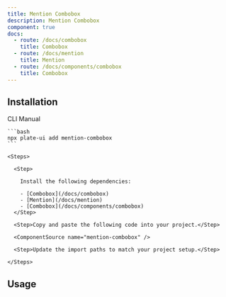 ```yaml
---
title: Mention Combobox
description: Mention Combobox
component: true
docs:
  - route: /docs/combobox
    title: Combobox
  - route: /docs/mention
    title: Mention
  - route: /docs/components/combobox
    title: Combobox
---
```


<ComponentPreview name="playground-demo" id="mention" />

## Installation

<Tabs defaultValue="cli">

  <TabsList>
    <TabsTrigger value="cli">CLI</TabsTrigger>
    <TabsTrigger value="manual">Manual</TabsTrigger>
  </TabsList>
  <TabsContent value="cli">

    ```bash
    npx plate-ui add mention-combobox
    ```

  </TabsContent>

  <TabsContent value="manual">

    <Steps>

      <Step>

        Install the following dependencies:

        - [Combobox](/docs/combobox)
        - [Mention](/docs/mention)
        - [Combobox](/docs/components/combobox)
      </Step>

      <Step>Copy and paste the following code into your project.</Step>

      <ComponentSource name="mention-combobox" />

      <Step>Update the import paths to match your project setup.</Step>

    </Steps>

  </TabsContent>

</Tabs>

## Usage

<ComponentSource name="playground-demo" />
